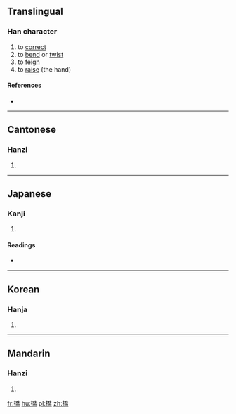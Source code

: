 {{also|挢}}
==Translingual==

===Han character===
{{Han char|rn=64|rad=手|as=12|sn=15|four=5202<sub>7</sub>|canj=手竹大月 (QHKB)|ids=⿰[[扌]][[喬]]}}

# to [[correct]]
# to [[bend]] or [[twist]]
# to [[feign]]
# to [[raise]] (the hand)

====References====
* {{Han ref|kx=0455.030|dkj=12719|dj=0804.090|hdz=31959.030|uh=649F|ud=25759|bh=E5B9|bd=58809}}

----

==Cantonese==

===Hanzi===
{{yue-hanzi|jyut=[[giu2]], [[giu6]]|y=giu2, giu6}}

# {{defn|lang=yue|sort=手12}}

----

==Japanese==

===Kanji===
{{ja-kanji|grade=|rs=手12}}

# {{defn|lang=ja|sort=手12}}

====Readings====
* {{ja-readings|on=[[きょう]] (kyō), [[こう]] (kō)|kun=}}

----

==Korean==

===Hanja===
{{ko-hanja|hangeul=교|eumhun=|rv=gyo|mr=kyo|y=kyo}}

# {{defn|lang=ko|sort=手12}}

----

==Mandarin==

===Hanzi===
{{cmn-hanzi|sim=挢|pin=[[jiǎo]] ([[jiao3]]), [[tàn]] ([[tan4]])|wg=chiao<sup>3</sup>, t'an<sup>4</sup>}}

# {{defn|lang=cmn|sort=手12}}

[[fr:撟]]
[[hu:撟]]
[[pl:撟]]
[[zh:撟]]